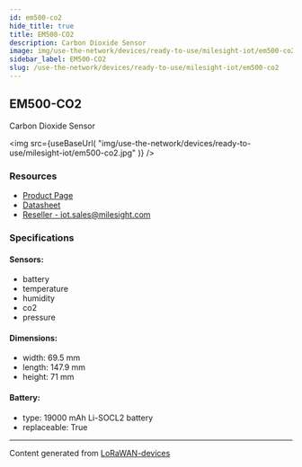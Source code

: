 ```yaml
---
id: em500-co2
hide_title: true
title: EM500-CO2
description: Carbon Dioxide Sensor
image: img/use-the-network/devices/ready-to-use/milesight-iot/em500-co2.jpg
sidebar_label: EM500-CO2
slug: /use-the-network/devices/ready-to-use/milesight-iot/em500-co2
---
```



## EM500-CO2

Carbon Dioxide Sensor

<img
  src={useBaseUrl(
    "img/use-the-network/devices/ready-to-use/milesight-iot/em500-co2.jpg"
  )}
/>

### Resources

- [Product Page](https://www.milesight-iot.com/lorawan/sensor/am100/)
- [Datasheet](https://resource.milesight-iot.com/milesight/document/am100-series-datasheet-en.pdf)
- [Reseller - iot.sales@milesight.com](https://www.milesight-iot.com/contact-us/)

### Specifications

#### Sensors:

- battery
- temperature
- humidity
- co2
- pressure

#### Dimensions:

- width: 69.5 mm
- length: 147.9 mm
- height: 71 mm

#### Battery:

- type: 19000 mAh Li-SOCL2 battery
- replaceable: True

---

Content generated from
[LoRaWAN-devices](https://github.com/TheThingsNetwork/lorawan-devices)
